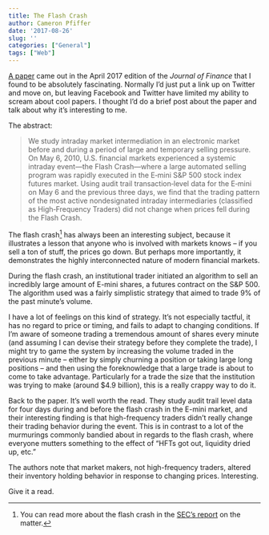 ```yaml
---
title: The Flash Crash
author: Cameron Pfiffer
date: '2017-08-26'
slug: ''
categories: ["General"]
tags: ["Web"]
---
```


[A paper](http://www.afajof.org/details/journalArticle/10546091/The-Flash-Crash-HighFrequency-Trading-in-an-Electronic-Market.html) came out in the April 2017 edition of the _Journal of Finance_ that I found to be absolutely fascinating. Normally I'd just put a link up on Twitter and move on, but leaving Facebook and Twitter have limited my ability to scream about cool papers. I thought I'd do a brief post about the paper and talk about why it's interesting to me.

The abstract:

>We study intraday market intermediation in an electronic market before and during a period of large and temporary selling pressure. On May 6, 2010, U.S. financial markets experienced a systemic intraday event—the Flash Crash—where a large automated selling program was rapidly executed in the E‐mini S&P 500 stock index futures market. Using audit trail transaction‐level data for the E‐mini on May 6 and the previous three days, we find that the trading pattern of the most active nondesignated intraday intermediaries (classified as High‐Frequency Traders) did not change when prices fell during the Flash Crash.

The flash crash[^fc] has always been an interesting subject, because it illustrates a lesson that anyone who is involved with markets knows -- if you sell a ton of stuff, the prices go down. But perhaps more importantly, it demonstrates the highly interconnected nature of modern financial markets.

During the flash crash, an institutional trader initiated an algorithm to sell an incredibly large amount of E-mini shares, a futures contract on the S&P 500. The algorithm used was a fairly simplistic strategy that aimed to trade 9% of the past minute's volume.

I have a lot of feelings on this kind of strategy. It's not especially tactful, it has no regard to price or timing, and fails to adapt to changing conditions. If I'm aware of someone trading a tremendous amount of shares every minute (and assuming I can devise their strategy before they complete the trade), I might try to game the system by increasing the volume traded in the previous minute -- either by simply churning a position or taking large long positions -- and then using the foreknowledge that a large trade is about to come to take advantage. Particularly for a trade the size that the institution was trying to make (around $4.9 billion), this is a really crappy way to do it.

Back to the paper. It's well worth the read. They study audit trail level data for four days during and before the flash crash in the E-mini market, and their interesting finding is that high-frequency traders didn't really change their trading behavior during the event. This is in contrast to a lot of the murmurings commonly bandied about in regards to the flash crash, where everyone mutters something to the effect of "HFTs got out, liquidity dried up, etc."

The authors note that market makers, not high-frequency traders, altered their inventory holding behavior in response to changing prices. Interesting.

Give it a read.

[^fc]: You can read more about the flash crash in the [SEC's report](https://www.sec.gov/news/studies/2010/marketevents-report.pdf) on the matter.
